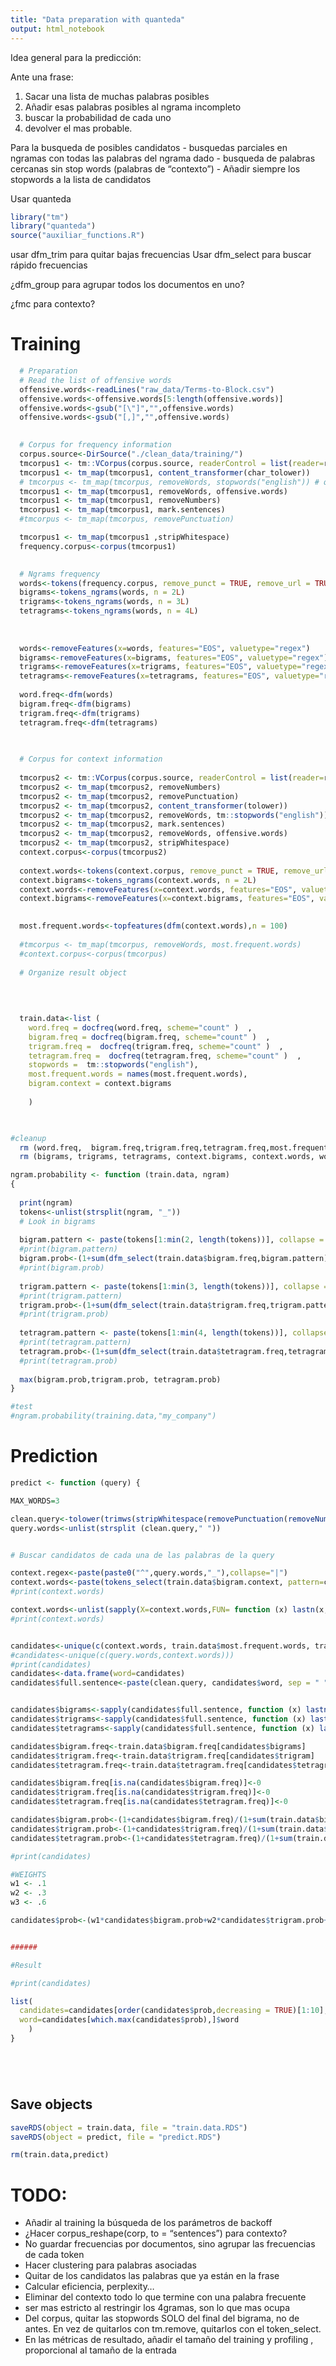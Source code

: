 ```yaml
---
title: "Data preparation with quanteda"
output: html_notebook
---
```




Idea general para la predicción:

Ante una frase: 

1.	Sacar una lista de muchas palabras posibles
2.	Añadir esas palabras posibles al ngrama incompleto
3.	buscar la probabilidad de cada uno 
4.	devolver el mas probable.


Para la busqueda de posibles candidatos
- busquedas parciales en ngramas con todas las palabras del  ngrama dado
- busqueda de palabras cercanas sin stop words (palabras de “contexto”) 
- Añadir siempre los stopwords a la lista de candidatos 
 
Usar quanteda

```r
library("tm")
library("quanteda")
source("auxiliar_functions.R")
```



usar dfm_trim para quitar bajas frecuencias
Usar dfm_select para buscar rápido frecuencias

¿dfm_group para agrupar todos los documentos en uno?


¿fmc para contexto?




#  Training

```r

  # Preparation
  # Read the list of offensive words 
  offensive.words<-readLines("raw_data/Terms-to-Block.csv")
  offensive.words<-offensive.words[5:length(offensive.words)]
  offensive.words<-gsub("[\"]","",offensive.words)
  offensive.words<-gsub("[,]","",offensive.words)  

  
  # Corpus for frequency information
  corpus.source<-DirSource("./clean_data/training/")
  tmcorpus1 <- tm::VCorpus(corpus.source, readerControl = list(reader=readPlain,language = "en"))
  tmcorpus1 <- tm_map(tmcorpus1, content_transformer(char_tolower))
  # tmcorpus <- tm_map(tmcorpus, removeWords, stopwords("english")) # quitar
  tmcorpus1 <- tm_map(tmcorpus1, removeWords, offensive.words)
  tmcorpus1 <- tm_map(tmcorpus1, removeNumbers)
  tmcorpus1 <- tm_map(tmcorpus1, mark.sentences)
  #tmcorpus <- tm_map(tmcorpus, removePunctuation)

  tmcorpus1 <- tm_map(tmcorpus1 ,stripWhitespace)
  frequency.corpus<-corpus(tmcorpus1)
  

  # Ngrams frequency
  words<-tokens(frequency.corpus, remove_punct = TRUE, remove_url = TRUE)
  bigrams<-tokens_ngrams(words, n = 2L)
  trigrams<-tokens_ngrams(words, n = 3L)
  tetragrams<-tokens_ngrams(words, n = 4L)
  
    
    
  words<-removeFeatures(x=words, features="EOS", valuetype="regex")
  bigrams<-removeFeatures(x=bigrams, features="EOS", valuetype="regex")
  trigrams<-removeFeatures(x=trigrams, features="EOS", valuetype="regex")
  tetragrams<-removeFeatures(x=tetragrams, features="EOS", valuetype="regex")
  
  word.freq<-dfm(words)
  bigram.freq<-dfm(bigrams)
  trigram.freq<-dfm(trigrams)
  tetragram.freq<-dfm(tetragrams)
  

  
  # Corpus for context information
  
  tmcorpus2 <- tm::VCorpus(corpus.source, readerControl = list(reader=readPlain,language = "en"))
  tmcorpus2 <- tm_map(tmcorpus2, removeNumbers)
  tmcorpus2 <- tm_map(tmcorpus2, removePunctuation)
  tmcorpus2 <- tm_map(tmcorpus2, content_transformer(tolower))
  tmcorpus2 <- tm_map(tmcorpus2, removeWords, tm::stopwords("english"))
  tmcorpus2 <- tm_map(tmcorpus2, mark.sentences)
  tmcorpus2 <- tm_map(tmcorpus2, removeWords, offensive.words)
  tmcorpus2 <- tm_map(tmcorpus2, stripWhitespace)
  context.corpus<-corpus(tmcorpus2)
  
  context.words<-tokens(context.corpus, remove_punct = TRUE, remove_url = TRUE)
  context.bigrams<-tokens_ngrams(context.words, n = 2L)
  context.words<-removeFeatures(x=context.words, features="EOS", valuetype="regex")
  context.bigrams<-removeFeatures(x=context.bigrams, features="EOS", valuetype="regex")

  
  most.frequent.words<-topfeatures(dfm(context.words),n = 100)
  
  #tmcorpus <- tm_map(tmcorpus, removeWords, most.frequent.words)
  #context.corpus<-corpus(tmcorpus)
  
  # Organize result object 

  
  
  
  train.data<-list (
    word.freq = docfreq(word.freq, scheme="count" )  ,
    bigram.freq = docfreq(bigram.freq, scheme="count" )  ,
    trigram.freq =  docfreq(trigram.freq, scheme="count" )  ,
    tetragram.freq =  docfreq(tetragram.freq, scheme="count" )  ,
    stopwords =  tm::stopwords("english"),
    most.frequent.words = names(most.frequent.words),
    bigram.context = context.bigrams
    
    )

  

```

```r
#cleanup
  rm (word.freq,  bigram.freq,trigram.freq,tetragram.freq,most.frequent.words,context.corpus, tmcorpus1, tmcorpus2)
  rm (bigrams, trigrams, tetragrams, context.bigrams, context.words, words)


```



 
```r

ngram.probability <- function (train.data, ngram)
{
  
  print(ngram)
  tokens<-unlist(strsplit(ngram, "_"))
  # Look in bigrams
  
  bigram.pattern <- paste(tokens[1:min(2, length(tokens))], collapse = "_")
  #print(bigram.pattern)
  bigram.prob<-(1+sum(dfm_select(train.data$bigram.freq,bigram.pattern))) / (1+sum(ntoken(train.data$bigram.freq)))
  #print(bigram.prob)
  
  trigram.pattern <- paste(tokens[1:min(3, length(tokens))], collapse = "_")
  #print(trigram.pattern)
  trigram.prob<-(1+sum(dfm_select(train.data$trigram.freq,trigram.pattern))) / (1+sum(ntoken(train.data$trigram.freq)))
  #print(trigram.prob)
  
  tetragram.pattern <- paste(tokens[1:min(4, length(tokens))], collapse = "_") 
  #print(tetragram.pattern)
  tetragram.prob<-(1+sum(dfm_select(train.data$tetragram.freq,tetragram.pattern))) / (1+sum(ntoken(train.data$tetragram.freq)))
  #print(tetragram.prob)
  
  max(bigram.prob,trigram.prob, tetragram.prob)
}

#test 
#ngram.probability(training.data,"my_company")

```




# Prediction 



```r




predict <- function (query) {

MAX_WORDS=3

clean.query<-tolower(trimws(stripWhitespace(removePunctuation(removeNumbers(query)))))
query.words<-unlist(strsplit (clean.query," "))


# Buscar candidatos de cada una de las palabras de la query

context.regex<-paste(paste0("^",query.words,"_"),collapse="|")
context.words<-paste(tokens_select(train.data$bigram.context, pattern=context.regex, valuetype = "regex"))
#print(context.words)

context.words<-unlist(sapply(X=context.words,FUN= function (x) lastn(x,n = 1,sep = "_")))
#print(context.words)


candidates<-unique(c(context.words, train.data$most.frequent.words, train.data$stopwords))
#candidates<-unique(c(query.words,context.words)))
#print(candidates)
candidates<-data.frame(word=candidates)
candidates$full.sentence<-paste(clean.query, candidates$word, sep = " ")


candidates$bigrams<-sapply(candidates$full.sentence, function (x) lastn (x,2))
candidates$trigrams<-sapply(candidates$full.sentence, function (x) lastn (x,3))
candidates$tetragrams<-sapply(candidates$full.sentence, function (x) lastn (x,4))

candidates$bigram.freq<-train.data$bigram.freq[candidates$bigrams]
candidates$trigram.freq<-train.data$trigram.freq[candidates$trigram]
candidates$tetragram.freq<-train.data$tetragram.freq[candidates$tetragram]

candidates$bigram.freq[is.na(candidates$bigram.freq)]<-0
candidates$trigram.freq[is.na(candidates$trigram.freq)]<-0
candidates$tetragram.freq[is.na(candidates$tetragram.freq)]<-0

candidates$bigram.prob<-(1+candidates$bigram.freq)/(1+sum(train.data$bigram.freq))
candidates$trigram.prob<-(1+candidates$trigram.freq)/(1+sum(train.data$trigram.freq))
candidates$tetragram.prob<-(1+candidates$tetragram.freq)/(1+sum(train.data$tetragram.freq))

#print(candidates)

#WEIGHTS
w1 <- .1
w2 <- .3
w3 <- .6

candidates$prob<-(w1*candidates$bigram.prob+w2*candidates$trigram.prob+w3*candidates$tetragram.prob)/3


######

#Result

#print(candidates)

list(
  candidates=candidates[order(candidates$prob,decreasing = TRUE)[1:10],c("full.sentence","word", "prob")], 
  word=candidates[which.max(candidates$prob),]$word
    )
}






```

## Save objects
```r


saveRDS(object = train.data, file = "train.data.RDS")
saveRDS(object = predict, file = "predict.RDS")

rm(train.data,predict)

```







# TODO: 


- Añadir al training la búsqueda de los parámetros de backoff
- ¿Hacer corpus_reshape(corp, to = "sentences") para contexto?
- No guardar frecuencias por documentos, sino agrupar las frecuencias de cada token
- Hacer clustering para palabras asociadas
- Quitar de los candidatos las palabras que ya están en la frase
- Calcular eficiencia, perplexity...
- Eliminar del contexto todo lo que termine con una palabra frecuente
- ser mas estricto al restringir los 4gramas, son lo que mas ocupa
- Del corpus, quitar las stopwords SOLO del final del bigrama, no de antes. En vez de quitarlos con tm.remove, quitarlos con el token_select.
- En las métricas de resultado, añadir el tamaño del training y profiling , proporcional al tamaño de la entrada


